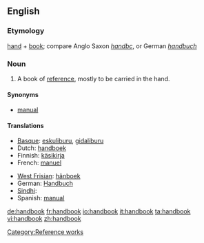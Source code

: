 ==English==

===Etymology===
[[hand]] + [[book]]; compare Anglo Saxon ''[[handbc]]'', or German ''[[handbuch]]''

===Noun===
{{wikipedia}}
{{en-noun}}

# A book of [[reference]], mostly to be carried in the hand.

====Synonyms====
* [[manual]]

====Translations====
{{top}}
* [[Basque]]: [[eskuliburu]], [[gidaliburu]]
* Dutch: [[handboek]] {{n}}
* Finnish: [[käsikirja]]
* French: [[manuel]] {{m}}
{{mid}}
* [[West Frisian]]: [[hânboek]] {{n}}
* German: [[Handbuch]] {{n}}
* [[Sindhi]]: {{SDchar|دَستِينامو}} {{m}}
* Spanish: [[manual]] {{m}}
{{bottom}}

[[Category:Reference works]]

[[de:handbook]]
[[fr:handbook]]
[[io:handbook]]
[[it:handbook]]
[[ta:handbook]]
[[vi:handbook]]
[[zh:handbook]]